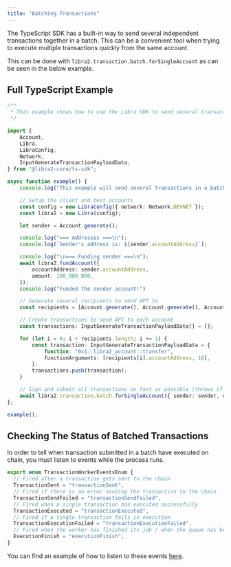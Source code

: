```yaml
---
title: "Batching Transactions"
---
```


The TypeScript SDK has a built-in way to send several independent transactions together in a batch. This can be a convenient tool when trying to execute multiple transactions quickly from the same account.

This can be done with `libra2.transaction.batch.forSingleAccount` as can be seen in the below example.

## Full TypeScript Example

```typescript filename="batch.ts"
/**
 * This example shows how to use the Libra SDK to send several transactions in a batch.
 */

import {
    Account,
    Libra,
    LibraConfig,
    Network,
    InputGenerateTransactionPayloadData,
} from "@libra2-core/ts-sdk";

async function example() {
    console.log("This example will send several transactions in a batch.");

    // Setup the client and test accounts
    const config = new LibraConfig({ network: Network.DEVNET });
    const libra2 = new Libra(config);

    let sender = Account.generate();

    console.log("=== Addresses ===\n");
    console.log(`Sender's address is: ${sender.accountAddress}`);

    console.log("\n=== Funding sender ===\n");
    await libra2.fundAccount({
        accountAddress: sender.accountAddress,
        amount: 100_000_000,
    });
    console.log("Funded the sender account!")

    // Generate several recipients to send APT to
    const recipients = [Account.generate(), Account.generate(), Account.generate()];

    // Create transactions to send APT to each account
    const transactions: InputGenerateTransactionPayloadData[] = [];

    for (let i = 0; i < recipients.length; i += 1) {
        const transaction: InputGenerateTransactionPayloadData = {
            function: "0x1::libra2_account::transfer",
            functionArguments: [recipients[i].accountAddress, 10],
        };
        transactions.push(transaction);
    }

    // Sign and submit all transactions as fast as possible (throws if any error)
    await libra2.transaction.batch.forSingleAccount({ sender: sender, data: transactions });
};

example();
```

## Checking The Status of Batched Transactions

In order to tell when transaction submitted in a batch have executed on chain, you must listen to events while the process runs.

```typescript filename="transaction-worker-events.ts"
export enum TransactionWorkerEventsEnum {
  // Fired after a transaction gets sent to the chain
  TransactionSent = "transactionSent",
  // Fired if there is an error sending the transaction to the chain
  TransactionSendFailed = "transactionSendFailed",
  // Fired when a single transaction has executed successfully
  TransactionExecuted = "transactionExecuted",
  // Fired if a single transaction fails in execution
  TransactionExecutionFailed = "transactionExecutionFailed",
  // Fired when the worker has finished its job / when the queue has been emptied
  ExecutionFinish = "executionFinish",
}
```

You can find an example of how to listen to these events [here](https://github.com/libra2org/libra2-ts-sdk/blob/main/examples/typescript/batch_funds.ts#L108).
